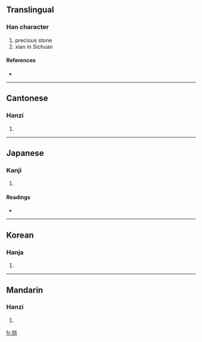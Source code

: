 ==Translingual==

===Han character===
{{Han char|rn=96|rad=玉|as=06|sn=10|four=1418<sub>1</sub>|canj=一土廿金 (MGTC)}}

# precious stone
# xian in Sichuan

====References====
* {{Han ref|kx=0730.190|dkj=20945|dj=1142.050|hdz=21110.010|uh=73D9|ud=29657|bh=D2AC|bd=53932}}

----

==Cantonese==

===Hanzi===
{{yue-hanzi|jyut=|y=gung2}}

# {{defn|Cantonese}}

----

==Japanese==

===Kanji===
{{ja-kanji|grade=|rs=玉06}}

# {{defn|Japanese}}

====Readings====
* {{ja-readings|on=[[きょう]] (kyō), [[こう]] (kō)|kun=}}

----

==Korean==

===Hanja===
{{ko-hanja|hangeul=공|eumhun=|rv=gong|mr=kong|y=kong}}

# {{defn|Korean}}

----

==Mandarin==

===Hanzi===
{{cmn-hanzi|pin=[[gǒng]] ([[gong3]])|wg=kung<sup>3</sup>}}

# {{defn|Mandarin}}

[[fr:珙]]
